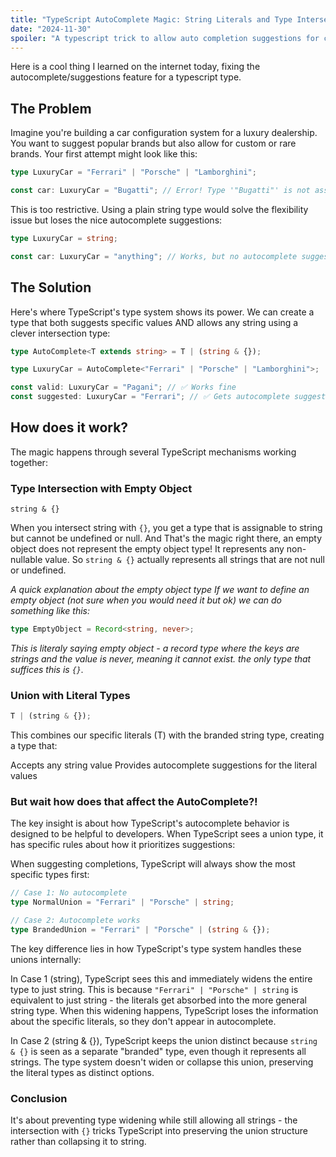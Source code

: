 ```yaml
---
title: "TypeScript AutoComplete Magic: String Literals and Type Intersections"
date: "2024-11-30"
spoiler: "A typescript trick to allow auto completion suggestions for complex types!"
---
```


Here is a cool thing I learned on the internet today, fixing the autocomplete/suggestions feature for a typescript type.

## The Problem

Imagine you're building a car configuration system for a luxury dealership. You want to suggest popular brands but also allow for custom or rare brands. Your first attempt might look like this:

```ts
type LuxuryCar = "Ferrari" | "Porsche" | "Lamborghini";

const car: LuxuryCar = "Bugatti"; // Error! Type '"Bugatti"' is not assignable to type 'LuxuryCar'
```

This is too restrictive. Using a plain string type would solve the flexibility issue but loses the nice autocomplete suggestions:

```ts
type LuxuryCar = string;

const car: LuxuryCar = "anything"; // Works, but no autocomplete suggestions
```

## The Solution

Here's where TypeScript's type system shows its power. We can create a type that both suggests specific values AND allows any string using a clever intersection type:

```ts
type AutoComplete<T extends string> = T | (string & {});

type LuxuryCar = AutoComplete<"Ferrari" | "Porsche" | "Lamborghini">;

const valid: LuxuryCar = "Pagani"; // ✅ Works fine
const suggested: LuxuryCar = "Ferrari"; // ✅ Gets autocomplete suggestions!
```

## How does it work?

The magic happens through several TypeScript mechanisms working together:

### Type Intersection with Empty Object

`string & {}`

When you intersect string with `{}`, you get a type that is assignable to string but cannot be undefined or null.
And That's the magic right there, an empty object does not represent the empty object type! It represents any non-nullable value.
So `string & {}` actually represents all strings that are not null or undefined.

_A quick explanation about the empty object type
If we want to define an empty object (not sure when you would need it but ok) we can do something like this:_

```ts
type EmptyObject = Record<string, never>;
```

_This is literaly saying empty object - a record type where the keys are strings and the value is never, meaning it cannot exist. the only type that suffices this is `{}`._

### Union with Literal Types

```ts
T | (string & {});
```

This combines our specific literals (T) with the branded string type, creating a type that:

Accepts any string value
Provides autocomplete suggestions for the literal values

### But wait how does that affect the AutoComplete?!

The key insight is about how TypeScript's autocomplete behavior is designed to be helpful to developers. When TypeScript sees a union type, it has specific rules about how it prioritizes suggestions:

When suggesting completions, TypeScript will always show the most specific types first:

```ts
// Case 1: No autocomplete
type NormalUnion = "Ferrari" | "Porsche" | string;

// Case 2: Autocomplete works
type BrandedUnion = "Ferrari" | "Porsche" | (string & {});
```

The key difference lies in how TypeScript's type system handles these unions internally:

In Case 1 (string), TypeScript sees this and immediately widens the entire type to just string.
This is because `"Ferrari" | "Porsche" | string` is equivalent to just string - the literals get absorbed into the more general string type. When this widening happens, TypeScript loses the information about the specific literals, so they don't appear in autocomplete.

In Case 2 (string & {}), TypeScript keeps the union distinct because `string & {}` is seen as a separate "branded" type, even though it represents all strings. The type system doesn't widen or collapse this union, preserving the literal types as distinct options.

### Conclusion

It's about preventing type widening while still allowing all strings - the intersection with `{}` tricks TypeScript into preserving the union structure rather than collapsing it to string.
